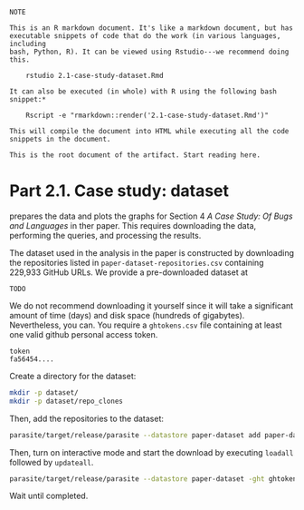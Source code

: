 ~~~
NOTE

This is an R markdown document. It's like a markdown document, but has 
executable snippets of code that do the work (in various languages, including
bash, Python, R). It can be viewed using Rstudio---we recommend doing this.

    rstudio 2.1-case-study-dataset.Rmd

It can also be executed (in whole) with R using the following bash snippet:*
 
    Rscript -e "rmarkdown::render('2.1-case-study-dataset.Rmd')"

This will compile the document into HTML while executing all the code 
snippets in the document.

This is the root document of the artifact. Start reading here.
~~~

# Part 2.1. Case study: dataset

prepares the data and plots the graphs for Section 4 *A Case
Study: Of Bugs and Languages* in ther paper. This requires downloading the
data, performing the queries, and processing the results.

The dataset used in the analysis in the paper is constructed by downloading the
repositories listed in `paper-dataset-repositories.csv` containing 229,933 
GitHub URLs. We provide a pre-downloaded dataset at 

```
TODO
```



We do not recommend downloading it yourself since it will take a significant
amount of time (days) and disk space (hundreds of gigabytes). Nevertheless, you can. You require a
`ghtokens.csv` file containing at least one valid github personal access
token.

```
token
fa56454....
```

Create a directory for the dataset:
```bash
mkdir -p dataset/
mkdir -p dataset/repo_clones
```

Then, add the repositories to the dataset:

```bash
parasite/target/release/parasite --datastore paper-dataset add paper-dataset-repositories.csv
```

Then, turn on interactive mode and start the download by executing 
`loadall` followed by `updateall`.

```bash
parasite/target/release/parasite --datastore paper-dataset -ght ghtokens.csv -n 8 --interactive
```

Wait until completed.